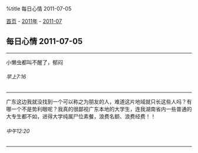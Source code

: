 %title 每日心情 2011-07-05

[[../../../index|首页]] - [[../index|2011年]] - [[index|2011-07]]
==每日心情 2011-07-05==
----
小懒虫都叫不醒了，郁闷
======早上7:16======
----
广东这边我就没找到一个可以称之为朋友的人，难道这片地域就只长这些人吗？有哪一个不是势利眼呢？我真的很鄙视广东本地的大学生，连我湖南省内一些普通的大专生都不如，进得大学纯属尸位素餐，浪费名额、浪费经费！！
======中午12:20======
----
